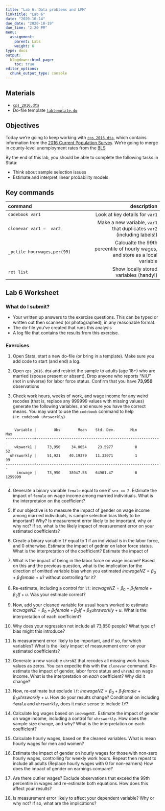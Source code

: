 ```yaml
---
title: "Lab 6: Data problems and LPM"
linktitle: "Lab 6"
date: "2020-10-14"
due_date: "2020-10-19"
due_time: "2:20 PM"
menu:
  assignment:
    parent: Labs
    weight: 6
type: docs
output:
  blogdown::html_page:
    toc: true
editor_options: 
  chunk_output_type: console
---
```

## Materials {#materials .unnumbered}

- [`cps_2016.dta`](../materials/cps_2016.dta)
- Do-file template [`labtemplate.do`](../materials/labtemplate_f20.do) 


## Objectives {#objectives .unnumbered}


Today we're going to keep working with [`cps_2016.dta`](../materials/cps_2016.dta), which
contains information from the [2016 Current Population Survey](https://cps.ipums.org/cps/). We're going to merge in county-level unemployment rates from the [BLS](https://www.bls.gov/lau/tables.htm)


By the end of this lab, you should be able to complete the following
tasks in Stata:


-   Think about sample selection issues
-   Estimate and interpret linear probability models 


## Key commands  {#key-commands .unnumbered}



|command|description|
| :------------- | ----------: |
`codebook var1` | Look at key details for `var1`|
| `clonevar var1 =  var2` | Make a new variable, `var1` that duplicates `var2` (including labels!)|
|`_pctile hourwages,per(99)` | Calcualte the 99th percentile of hourly wages, and store as a local variable|
| `ret list`| Show locally stored variables (handy!)|

## Lab 6 Worksheet
### What do I submit?

   - Your written up answers to the exercise questions. This can be typed or written out then scanned (or photographed), in any reasonable format.
   -  The do-file you’ve created that runs this analysis
   -  A log file that contains the results from this exercise.

### Exercises



1.  Open Stata, start a new do-file (or bring in a template). Make sure
    you add code to start (and end) a log.

2.  Open `cps_2016.dta` and restrict the sample to adults (age 18+) who are married (spouse present or absent). Drop anyone who reports "NIU" (not in universe) for labor force status. Confirm that you have **73,950** observations

3. Check work hours, weeks of work, and wage income for any weird recodes (that is, replace any 999999 values with missing values)  generate the following variables, and ensure you have the correct means. You may want to use the `codebook` command to help (i.e. `codebook uhrsworkly`)

```

    Variable |        Obs        Mean    Std. Dev.       Min        Max
-------------+---------------------------------------------------------
    wkswork1 |     73,950     34.0054     23.5977          0         52
  uhrsworkly |     51,921    40.19379    11.33071          1         99
-------------+---------------------------------------------------------
     incwage |     73,950    38947.58    64901.47          0    1259999


```


4. Generate a binary variable `female` equal to one if `sex == 2`. Estimate the impact of `female` on wage income among married individuals. What is the interpretaion on the coefficient? 

5. If our objective is to measure the impact of gender on wage income among married individuals, is sample selection bias likely to be important? Why? Is measurement error likely to be important, why or why not? If so, what is the likely impact of measurement error on your estimated coefficients?

6. Create a binary variable `lf` equal to 1 if an individual is in the labor force, and 0 otherwise. Estimate the impact of gedner on labor force status. What is the interpretation of the coefficient? Estimate the impact of 

7. What is the impact of being in the labor force on wage income? Based on this and the previous question, what is the implication for the direction of omitted variable bias when you estimated $incwageNZ = \beta_0 + \beta_1 female + u$? without controlling for it? 


8. Re-estimate, including a control for `lf`: $incwageNZ = \beta_0 + \beta_1 female + \beta_2 lf + u$. Was your estimate correct? 


9. Now, add your cleaned variable for usual hours worked to estimate $incwageNZ = \beta_0 + \beta_1 female + \beta_2 lf + \beta_3 uhrsworkly + u$. What is the interpretation of each coefficient?

10. Why does your regression not include all 73,850 people? What type of bias might this introduce?


11.  Is measurement error likely to be important, and if so, for which variables? What is the likely impact of measurement error on your estimated coefficients?


12. Generate a new variable `uhrsNZ` that recodes all missing work hours values as zeros. You can expedite this with the `clonevar` command. Re-estimate the impact of gender, labor force status and `uhrsNZ` on wage income. What is the interpretation on *each* coefficient? Why did it change?

13. Now, re-estimate but exclude `lf`: $incwageNZ = \beta_0 + \beta_1 female + \beta_3 uhrsworkly + u$. How do your results change? Conditional on including `female` and `uhrsworkly`, does it make sense to include `lf`? 

11. Calculate log wages based on `incwageNZ.` Estimate the impact of gender on wage income, including a control for `uhrsworkly`. How does the sample size change, and why? What is the interpretation on each coefficient? 

12. Calculate hourly wages, based on the cleaned variables. What is mean hourly wages for men and women? 

13. Estimate the impact of gender on hourly wages for those with non-zero hourly wages, controlling for weekly work hours.  Repeat then repeat to include all adults (Replace hourly wages with 0 for non-earners) How does the impact of gender on earnings compare? 

14. Are there outlier wages? Exclude observations that exceed the 99th percentile in wages and re-estimate both equations. How does this affect your results?

14. Is measurement error likely to affect your dependent variable? Why or why not? If so, what are the implications? 







